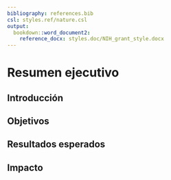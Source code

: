 ```yaml
---
bibliography: references.bib
csl: styles.ref/nature.csl
output:
  bookdown::word_document2:
    reference_docx: styles.doc/NIH_grant_style.docx
---
```



# Resumen ejecutivo

## Introducción

## Objetivos

## Resultados esperados

## Impacto 
